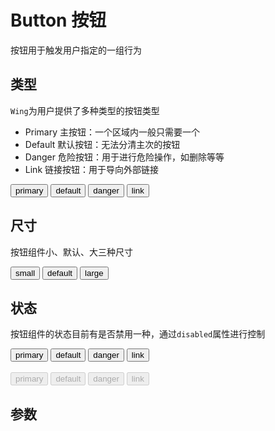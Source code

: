 
<Meta title="Wing/Button 按钮" component={Button} />

# Button 按钮

按钮用于触发用户指定的一组行为

<Story name="btnType 类型"/>

## 类型

`Wing`为用户提供了多种类型的按钮类型

- Primary 主按钮：一个区域内一般只需要一个
- Default 默认按钮：无法分清主次的按钮
- Danger 危险按钮：用于进行危险操作，如删除等等
- Link 链接按钮：用于导向外部链接

<Preview>
  <div>
    <Button btnType="primary">primary</Button>
    <Button>default</Button>
    <Button btnType="danger">danger</Button>
    <Button btnType="link" href="https://www.bilibili.com" target="_blank">
      link
    </Button>
  </div>
</Preview>

<Story name="size 尺寸" />

## 尺寸

按钮组件小、默认、大三种尺寸

<Preview>
  <div>
    <Button size="sm">small</Button>
    <Button>default</Button>
    <Button size="lg"> large </Button>
  </div>
</Preview>

<Story name="disabled 禁用" />

## 状态

按钮组件的状态目前有是否禁用一种，通过`disabled`属性进行控制

<Preview>
  <div>
    <Button btnType="primary">primary</Button>
    <Button>default</Button>
    <Button btnType="danger">danger</Button>
    <Button btnType="link" href="https://www.bilibili.com" target="_blank">
      link
    </Button>
    <br />
    <br />
    <Button disabled btnType="primary">
      primary
    </Button>
    <Button disabled>default</Button>
    <Button disabled btnType="danger">
      danger
    </Button>
    <Button
      disabled
      btnType="link"
      href="https://www.bilibili.com"
      target="_blank"
    >
      link
    </Button>
  </div>
</Preview>

## 参数

<Props of={Button} />
